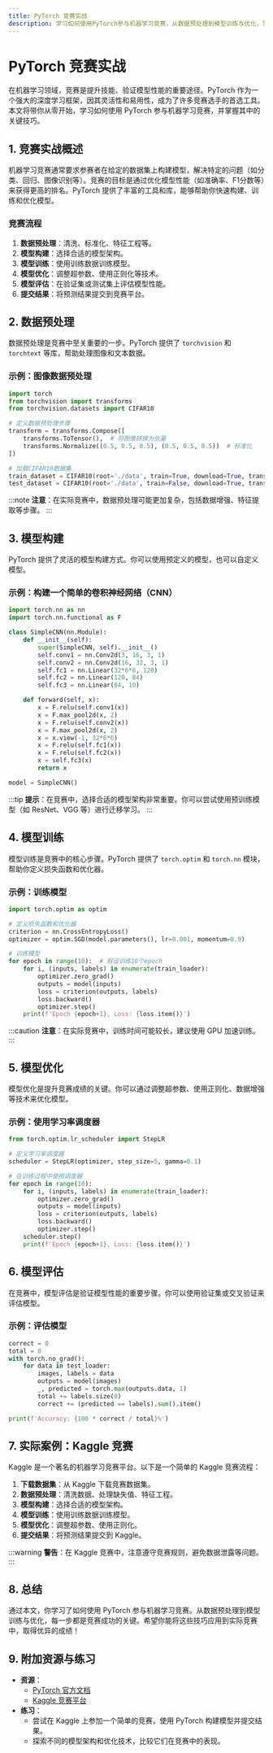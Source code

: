 ```yaml
---
title: PyTorch 竞赛实战
description: 学习如何使用PyTorch参与机器学习竞赛，从数据预处理到模型训练与优化，掌握竞赛中的关键技巧。
---
```


# PyTorch 竞赛实战

在机器学习领域，竞赛是提升技能、验证模型性能的重要途径。PyTorch 作为一个强大的深度学习框架，因其灵活性和易用性，成为了许多竞赛选手的首选工具。本文将带你从零开始，学习如何使用 PyTorch 参与机器学习竞赛，并掌握其中的关键技巧。

## 1. 竞赛实战概述

机器学习竞赛通常要求参赛者在给定的数据集上构建模型，解决特定的问题（如分类、回归、图像识别等）。竞赛的目标是通过优化模型性能（如准确率、F1分数等）来获得更高的排名。PyTorch 提供了丰富的工具和库，能够帮助你快速构建、训练和优化模型。

### 竞赛流程
1. **数据预处理**：清洗、标准化、特征工程等。
2. **模型构建**：选择合适的模型架构。
3. **模型训练**：使用训练数据训练模型。
4. **模型优化**：调整超参数、使用正则化等技术。
5. **模型评估**：在验证集或测试集上评估模型性能。
6. **提交结果**：将预测结果提交到竞赛平台。

## 2. 数据预处理

数据预处理是竞赛中至关重要的一步。PyTorch 提供了 `torchvision` 和 `torchtext` 等库，帮助处理图像和文本数据。

### 示例：图像数据预处理
```python
import torch
from torchvision import transforms
from torchvision.datasets import CIFAR10

# 定义数据预处理步骤
transform = transforms.Compose([
    transforms.ToTensor(),  # 将图像转换为张量
    transforms.Normalize((0.5, 0.5, 0.5), (0.5, 0.5, 0.5))  # 标准化
])

# 加载CIFAR10数据集
train_dataset = CIFAR10(root='./data', train=True, download=True, transform=transform)
test_dataset = CIFAR10(root='./data', train=False, download=True, transform=transform)
```

:::note
**注意**：在实际竞赛中，数据预处理可能更加复杂，包括数据增强、特征提取等步骤。
:::

## 3. 模型构建

PyTorch 提供了灵活的模型构建方式。你可以使用预定义的模型，也可以自定义模型。

### 示例：构建一个简单的卷积神经网络（CNN）
```python
import torch.nn as nn
import torch.nn.functional as F

class SimpleCNN(nn.Module):
    def __init__(self):
        super(SimpleCNN, self).__init__()
        self.conv1 = nn.Conv2d(3, 16, 3, 1)
        self.conv2 = nn.Conv2d(16, 32, 3, 1)
        self.fc1 = nn.Linear(32*6*6, 120)
        self.fc2 = nn.Linear(120, 84)
        self.fc3 = nn.Linear(84, 10)

    def forward(self, x):
        x = F.relu(self.conv1(x))
        x = F.max_pool2d(x, 2)
        x = F.relu(self.conv2(x))
        x = F.max_pool2d(x, 2)
        x = x.view(-1, 32*6*6)
        x = F.relu(self.fc1(x))
        x = F.relu(self.fc2(x))
        x = self.fc3(x)
        return x

model = SimpleCNN()
```

:::tip
**提示**：在竞赛中，选择合适的模型架构非常重要。你可以尝试使用预训练模型（如 ResNet、VGG 等）进行迁移学习。
:::

## 4. 模型训练

模型训练是竞赛中的核心步骤。PyTorch 提供了 `torch.optim` 和 `torch.nn` 模块，帮助你定义损失函数和优化器。

### 示例：训练模型
```python
import torch.optim as optim

# 定义损失函数和优化器
criterion = nn.CrossEntropyLoss()
optimizer = optim.SGD(model.parameters(), lr=0.001, momentum=0.9)

# 训练模型
for epoch in range(10):  # 假设训练10个epoch
    for i, (inputs, labels) in enumerate(train_loader):
        optimizer.zero_grad()
        outputs = model(inputs)
        loss = criterion(outputs, labels)
        loss.backward()
        optimizer.step()
    print(f'Epoch {epoch+1}, Loss: {loss.item()}')
```

:::caution
**注意**：在实际竞赛中，训练时间可能较长，建议使用 GPU 加速训练。
:::

## 5. 模型优化

模型优化是提升竞赛成绩的关键。你可以通过调整超参数、使用正则化、数据增强等技术来优化模型。

### 示例：使用学习率调度器
```python
from torch.optim.lr_scheduler import StepLR

# 定义学习率调度器
scheduler = StepLR(optimizer, step_size=5, gamma=0.1)

# 在训练过程中使用调度器
for epoch in range(10):
    for i, (inputs, labels) in enumerate(train_loader):
        optimizer.zero_grad()
        outputs = model(inputs)
        loss = criterion(outputs, labels)
        loss.backward()
        optimizer.step()
    scheduler.step()
    print(f'Epoch {epoch+1}, Loss: {loss.item()}')
```

## 6. 模型评估

在竞赛中，模型评估是验证模型性能的重要步骤。你可以使用验证集或交叉验证来评估模型。

### 示例：评估模型
```python
correct = 0
total = 0
with torch.no_grad():
    for data in test_loader:
        images, labels = data
        outputs = model(images)
        _, predicted = torch.max(outputs.data, 1)
        total += labels.size(0)
        correct += (predicted == labels).sum().item()

print(f'Accuracy: {100 * correct / total}%')
```

## 7. 实际案例：Kaggle 竞赛

Kaggle 是一个著名的机器学习竞赛平台。以下是一个简单的 Kaggle 竞赛流程：

1. **下载数据集**：从 Kaggle 下载竞赛数据集。
2. **数据预处理**：清洗数据、处理缺失值、特征工程。
3. **模型构建**：选择合适的模型架构。
4. **模型训练**：使用训练数据训练模型。
5. **模型优化**：调整超参数、使用正则化。
6. **提交结果**：将预测结果提交到 Kaggle。

:::warning
**警告**：在 Kaggle 竞赛中，注意遵守竞赛规则，避免数据泄露等问题。
:::

## 8. 总结

通过本文，你学习了如何使用 PyTorch 参与机器学习竞赛。从数据预处理到模型训练与优化，每一步都是竞赛成功的关键。希望你能将这些技巧应用到实际竞赛中，取得优异的成绩！

## 9. 附加资源与练习

- **资源**：
  - [PyTorch 官方文档](https://pytorch.org/docs/stable/index.html)
  - [Kaggle 竞赛平台](https://www.kaggle.com/)
- **练习**：
  - 尝试在 Kaggle 上参加一个简单的竞赛，使用 PyTorch 构建模型并提交结果。
  - 探索不同的模型架构和优化技术，比较它们在竞赛中的表现。